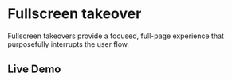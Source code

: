 # Fullscreen takeover

Fullscreen takeovers provide a focused, full-page experience that purposefully interrupts the user flow.

## Live Demo


<StorybookIFrame storyId="components-fullscreen-takeover" />